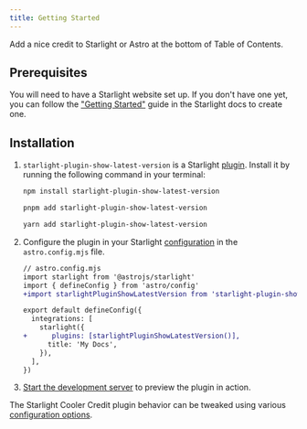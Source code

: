 ```yaml
---
title: Getting Started
---
```


Add a nice credit to Starlight or Astro at the bottom of Table of Contents.

## Prerequisites

You will need to have a Starlight website set up.
If you don't have one yet, you can follow the ["Getting Started"](https://starlight.astro.build/getting-started) guide in the Starlight docs to create one.

## Installation


<Steps>

1. `starlight-plugin-show-latest-version` is a Starlight [plugin](https://starlight.astro.build/reference/plugins/). Install it by running the following command in your terminal:

   <Tabs syncKey="pkg">

   <TabItem label="npm">

   ```sh
   npm install starlight-plugin-show-latest-version
   ```

   </TabItem>

   <TabItem label="pnpm">

   ```sh
   pnpm add starlight-plugin-show-latest-version
   ```

   </TabItem>

   <TabItem label="Yarn">

   ```sh
   yarn add starlight-plugin-show-latest-version
   ```

   </TabItem>

   </Tabs>

2. Configure the plugin in your Starlight [configuration](https://starlight.astro.build/reference/configuration/#plugins) in the `astro.config.mjs` file.

   ```diff lang="js"
   // astro.config.mjs
   import starlight from '@astrojs/starlight'
   import { defineConfig } from 'astro/config'
   +import starlightPluginShowLatestVersion from 'starlight-plugin-show-latest-version'

   export default defineConfig({
     integrations: [
       starlight({
   +      plugins: [starlightPluginShowLatestVersion()],
         title: 'My Docs',
       }),
     ],
   })
   ```

3. [Start the development server](https://starlight.astro.build/getting-started/#start-the-development-server) to preview the plugin in action.

</Steps>

The Starlight Cooler Credit plugin behavior can be tweaked using various [configuration options](/configuration).
